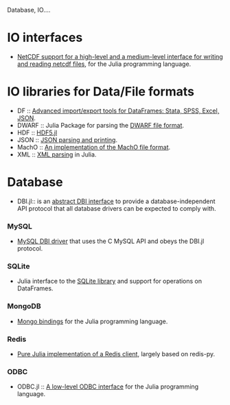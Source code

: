 Database, IO....

= IO interfaces =
* [https://github.com/karbarcca/NetCDF.jl  NetCDF support for a high-level and a medium-level interface for writing and reading netcdf files], for the Julia programming language.


= IO libraries for Data/File formats =
* DF :: [https://github.com/johnmyleswhite/DataFramesIO.jl Advanced import/export tools for DataFrames: Stata, SPSS, Excel, JSON].
* DWARF :: Julia Package for parsing the [https://github.com/loladiro/DWARF.jl DWARF file format].
* HDF :: [https://github.com/timholy/HDF5.jl HDF5.jl]
* JSON :: [https://github.com/JuliaLang/JSON.jl JSON parsing and printing].
* MachO :: [https://github.com/loladiro/MachO.jl An implementation of the MachO file format].
* XML :: [https://github.com/ihnorton/LibXML.jl XML parsing] in Julia.


= Database =
* DBI.jl:: is an [https://github.com/johnmyleswhite/DBI.jl abstract DBI interface] to provide a database-independent API protocol that all database drivers can be expected to comply with.

=== MySQL ===
* [https://github.com/johnmyleswhite/MySQL.jl MySQL DBI driver] that uses the C MySQL API and obeys the DBI.jl protocol.

=== SQLite ===
* Julia interface to the [https://github.com/karbarcca/SQLite.jl SQLite library] and support for operations on DataFrames.
 
=== MongoDB ===
* [https://github.com/Lytol/Mongo.jl Mongo bindings] for the Julia programming language.

=== Redis ===
* [https://github.com/msainz/Redis.jl Pure Julia implementation of a Redis client], largely based on redis-py.

=== ODBC ===
* ODBC.jl :: [https://github.com/karbarcca/ODBC.jl A low-level ODBC interface] for the Julia programming language.


